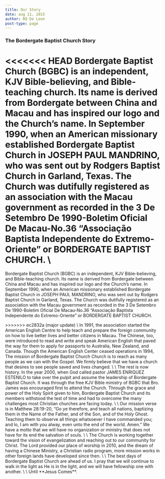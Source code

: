 ```yaml
---
title: Our Story
date: aug 11, 2015
author: RQ De Leon
post-type: page
---
```


### The Bordergate Baptist Church Story ###

<<<<<<< HEAD
Bordergate Baptist Church (BGBC) is an independent, KJV Bible-believing, and Bible-teaching church. Its name is derived from Bordergate between China and Macau and has inspired our logo and the Church’s name. In September 1990, when an American missionary established Bordergate Baptist Church in JOSEPH PAUL MANDRINO, who was sent out by Rodgers Baptist Church in Garland, Texas. The Church was dutifully registered as an association with the Macau government as recorded in the 3 De Setembro De 1990-Boletim Oficial De Macau-No.36 “Associação Baptista Independente do Extremo-Oriente” or BORDERGATE BAPTIST CHURCH.
\
=======


Bordergate Baptist Church (BGBC) is an independent, KJV Bible-believing, and Bible-teaching church. Its name is derived from Bordergate between China and Macau and has inspired our logo and the Church’s name. In September 1990, when an American missionary established Bordergate Baptist Church in JOSEPH PAUL MANDRINO, who was sent out by Rodgers Baptist Church in Garland, Texas. The Church was dutifully registered as an association with the Macau government as recorded in the 3 De Setembro De 1990-Boletim Oficial De Macau-No.36 “Associação Baptista Independente do Extremo-Oriente” or BORDERGATE BAPTIST CHURCH. 

<PostImage image="/images/macao-border.jpg" caption="Macao Border Gate" />
>>>>>>> ec2832a (major update)
\
In 1991, the association started the American English Centre to help teach and prepare the foreign community on how to live better lives and better citizens in Macau. The Chinese, too, were introduced to read and write and speak American English that paved the way for them to apply for passports to Australia, New Zealand, and Canada. Though the American English Center ceased operations in 1994, The mission of Bordergate Baptist Church Church is to reach as many people as we can with the Gospel. We firmly believe that we have a church that desires to see people saved and lives changed.
\
\
The rest is now history. In the year 2000, when God called pastor JAMES ENRIQUEZ ESTENILO to take over the pulpit and assume the leadership of Bordergate Baptist Church. It was through the free KJV Bible ministry of BGBC that Bro. James was encouraged first to attend the Church. Through the grace and power of the Holy Spirit given to him, Bordergate Baptist Church and its members withstood the test of time and had to overcome the many challenges most Christian churches are facing today.
\
\
Our mission verse is in Matthew 28:19-20, “Go ye therefore, and teach all nations, baptizing them in the Name of the Father, and of the Son, and of the Holy Ghost. Teaching them to observe all things whatsoever I have commanded you; and lo, I am with you alway, even unto the end of the world. Amen.” We have a motto that we will have no organization or ministry that does not have for its end the salvation of souls.
\
\
The Church is working together toward the vision of evangelization and reaching out to our community for Christ. The Lord provided our place of worship in 2010, and the dream of having a Chinese Ministry, a Christian radio program, more mission works in other foreign lands have developed since then.
\
\
The best days of Bordergate Baptist Church are ahead of us. I pray that we will continue to walk in the light as He is in the light, and we will have fellowship one with another.
\
\
Until **Jesus Comes**.

